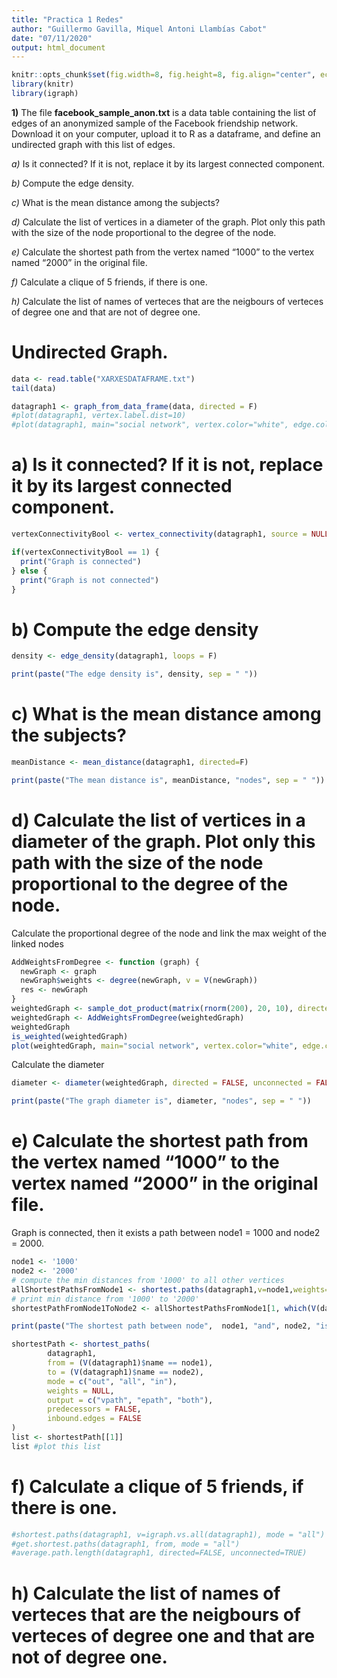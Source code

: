 ```yaml
---
title: "Practica 1 Redes"
author: "Guillermo Gavilla, Miquel Antoni Llambías Cabot"
date: "07/11/2020"
output: html_document
---
```


```r
knitr::opts_chunk$set(fig.width=8, fig.height=8, fig.align="center", echo=TRUE, warning=FALSE, message=FALSE)
library(knitr)
library(igraph)
```

**1)** The file **facebook_sample_anon.txt** is a data table containing the list of edges of an anonymized  sample of the Facebook friendship network. Download it on your computer,  upload it to R as a dataframe, and define an undirected graph with this list of edges.

*a)* Is it connected? If it is not, replace it by its largest connected component.

*b)* Compute the edge density.

*c)* What is the mean distance among the subjects?

*d)* Calculate the list of vertices in a diameter of the graph. Plot only this path with the size of the node proportional to the degree of the node.

*e)* Calculate the shortest path from the vertex named "1000" to the vertex named "2000" in the original file.

*f)* Calculate a clique of  5 friends, if there is one.

*h)* Calculate the list of names of verteces that are the neigbours of verteces of degree one and that are not of degree one.


# Undirected Graph.

```r
data <- read.table("XARXESDATAFRAME.txt")
tail(data)
```

```r
datagraph1 <- graph_from_data_frame(data, directed = F)
#plot(datagraph1, vertex.label.dist=10)
#plot(datagraph1, main="social network", vertex.color="white", edge.color="grey", vertex.size=8, vertex.frame.color="yellow", vertex.label=V(datagraph1)$name)
```

# a) Is it connected? If it is not, replace it by its largest connected component.

```r
vertexConnectivityBool <- vertex_connectivity(datagraph1, source = NULL, target = NULL, checks = TRUE)
```
```r
if(vertexConnectivityBool == 1) {
  print("Graph is connected")
} else {
  print("Graph is not connected")
}
```

# b) Compute the edge density
```r
density <- edge_density(datagraph1, loops = F)
```
```r
print(paste("The edge density is", density, sep = " "))
```

# c) What is the mean distance among the subjects?

```r
meanDistance <- mean_distance(datagraph1, directed=F)
```
```r
print(paste("The mean distance is", meanDistance, "nodes", sep = " "))
```

# d) Calculate the list of vertices in a diameter of the graph. Plot only this path with the size of the node proportional to the degree of the node.

Calculate the proportional degree of the node and link the max weight of the linked nodes

```r
AddWeightsFromDegree <- function (graph) {
  newGraph <- graph
  newGraph$weights <- degree(newGraph, v = V(newGraph))
  res <- newGraph
}
weightedGraph <- sample_dot_product(matrix(rnorm(200), 20, 10), directed = FALSE)
weightedGraph <- AddWeightsFromDegree(weightedGraph)
weightedGraph
is_weighted(weightedGraph)
plot(weightedGraph, main="social network", vertex.color="white", edge.color="grey", vertex.size=24, vertex.frame.color="yellow", vertex.label=V(weightedGraph)$name)
```

Calculate the diameter

```r
diameter <- diameter(weightedGraph, directed = FALSE, unconnected = FALSE, weights = NULL)
```
```r
print(paste("The graph diameter is", diameter, "nodes", sep = " "))
```
# e) Calculate the shortest path from the vertex named "1000" to the vertex named "2000" in the original file.

Graph is connected, then it exists a path between node1 = 1000 and node2 = 2000.


```r
node1 <- '1000'
node2 <- '2000'
# compute the min distances from '1000' to all other vertices
allShortestPathsFromNode1 <- shortest.paths(datagraph1,v=node1,weights=NULL)
# print min distance from '1000' to '2000'
shortestPathFromNode1ToNode2 <- allShortestPathsFromNode1[1, which(V(datagraph1)$name == node2)]
```
```r
print(paste("The shortest path between node",  node1, "and", node2, "is", shortestPathFromNode1ToNode2, "nodes", sep = " "))
```
```r
shortestPath <- shortest_paths(
        datagraph1,
        from = (V(datagraph1)$name == node1),
        to = (V(datagraph1)$name == node2),
        mode = c("out", "all", "in"),
        weights = NULL,
        output = c("vpath", "epath", "both"),
        predecessors = FALSE,
        inbound.edges = FALSE
)
list <- shortestPath[[1]]
list #plot this list
```

# f) Calculate a clique of  5 friends, if there is one.

```r
#shortest.paths(datagraph1, v=igraph.vs.all(datagraph1), mode = "all")
#get.shortest.paths(datagraph1, from, mode = "all")
#average.path.length(datagraph1, directed=FALSE, unconnected=TRUE)
```

# h) Calculate the list of names of verteces that are the neigbours of verteces of degree one and that are not of degree one.



